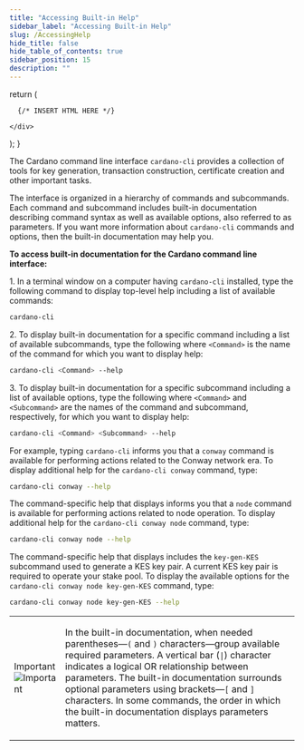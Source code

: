 ```yaml
---
title: "Accessing Built-in Help"
sidebar_label: "Accessing Built-in Help"
slug: /AccessingHelp
hide_title: false
hide_table_of_contents: true
sidebar_position: 15
description: ""
---
```



  return (
    <div>

      {/* INSERT HTML HERE */}

    </div>
  );
}

<!-- <HTMLContent /> -->

The Cardano command line interface `cardano-cli` provides a collection of tools for key generation, transaction construction, certificate creation and other important tasks.

The interface is organized in a hierarchy of commands and subcommands. Each command and subcommand includes built-in documentation describing command syntax as well as available options, also referred to as parameters. If you want more information about `cardano-cli` commands and options, then the built-in documentation may help you.

**To access built-in documentation for the Cardano command line interface:**

1\. In a terminal window on a computer having `cardano-cli` installed, type the following command to display top-level help including a list of available commands:
```bash
cardano-cli
```

2\. To display built-in documentation for a specific command including a list of available subcommands, type the following where `<Command>` is the name of the command for which you want to display help:
```bash
cardano-cli <Command> --help
```

3\. To display built-in documentation for a specific subcommand including a list of available options, type the following where `<Command>` and `<Subcommand>` are the names of the command and subcommand, respectively, for which you want to display help:
```bash
cardano-cli <Command> <Subcommand> --help
```

For example, typing `cardano-cli` informs you that a `conway` command is available for performing actions related to the Conway network era. To display additional help for the `cardano-cli conway` command, type:

```bash
cardano-cli conway --help
```

The command-specific help that displays informs you that a `node` command is available for performing actions related to node operation. To display additional help for the `cardano-cli conway node` command, type:

```bash
cardano-cli conway node --help
```

The command-specific help that displays includes the `key-gen-KES` subcommand used to generate a KES key pair. A current KES key pair is required to operate your stake pool. To display the available options for the `cardano-cli conway node key-gen-KES` command, type:

```bash
cardano-cli conway node key-gen-KES --help
```

<table class="box">
  <tbody>
    <tr>
      <td class="boxLabel"><p class="boxLabel">Important<br /><img src="img/BoxImportant.png" alt="Important" /></p></td>
      <td class="boxText"><p class="boxText">In the built-in documentation, when needed parentheses—<code>(</code> and <code>)</code> characters—group available required parameters. A vertical bar (<code>|</code>) character indicates a logical OR relationship between parameters. The built-in documentation surrounds optional parameters using brackets—<code>[</code> and <code>]</code> characters. In some commands, the order in which the built-in documentation displays parameters matters.</p></td>
    </tr>
  </tbody>
</table>

 

<!-- The built-in documentation is available to help you understand commands that you may execute when setting up and operating your stake pool. -->

